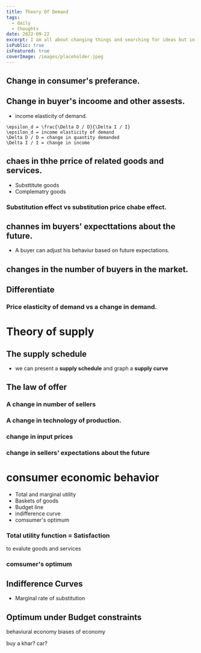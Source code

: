 ```yaml
---
title: Theory Of Demand
tags:
  - daily
  - thoughts
date: 2022-09-22
excerpt: I am all about changing things and searching for ideas but in reallity the best ideas are those that comes to you while you are grinding and trying to solve something challenging.
isPublic: true
isFeatured: true
coverImage: /images/placeholder.jpeg
---
```


## Change in consumer's preferance.

## Change in buyer's incoome and other assests.

- income elasticity of demand.

```
\epsilon_d = \frac{\Delta D / D}{\Delta I / I}
\epsilon_d = income elasticity of demand
\Delta D / D = change in quantity demanded
\Delta I / I = change in income
```

## chaes in thhe prrice of related goods and services.

- Substtitute goods
- Complematry goods

### Substitution effect vs substitution price chabe effect.

## channes im buyers' expecttations about the future.

- A buyer can adjust his behaviur based on future expectations.

## changes in the number of buyers in the market.

## Differentiate

### Price elasticity of demand vs a change in demand.

# Theory of supply

## The supply schedule

- we can present a **supply schedule** and graph a **supply curve**

## The law of offer

### A change in number of sellers

### A change in technology of production.

### change in input prices

### change in sellers' expectations about the future

# consumer economic behavior

- Total and marginal utility
- Baskets of goods
- Budget line
- indifference curve
- comsumer's optimum

### Total utility function = Satisfaction

to evalute goods and services

### comsumer's optimum

## Indifference Curves

- Marginal rate of substitution

## Optimum under Budget constraints

behaviural economy
biases of economy

buy a khar? car?
